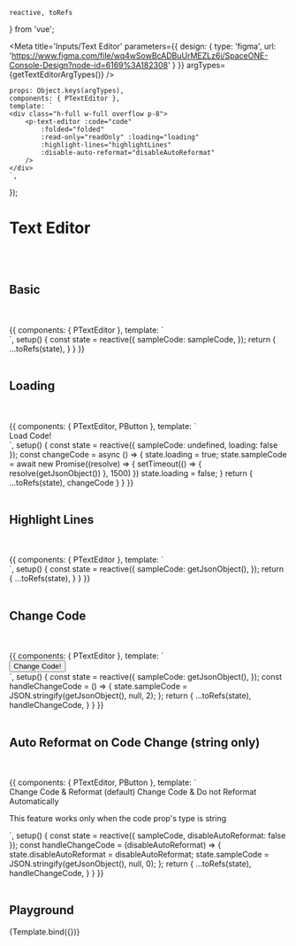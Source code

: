 
    reactive, toRefs
} from 'vue';





<Meta title='Inputs/Text Editor' parameters={{
    design: {
        type: 'figma',
        url: 'https://www.figma.com/file/wq4wSowBcADBuUrMEZLz6i/SpaceONE-Console-Design?node-id=6169%3A182308'
    }
}} argTypes={getTextEditorArgTypes()}
/>

    props: Object.keys(argTypes),
    components: { PTextEditor },
    template: `
    <div class="h-full w-full overflow p-8">
        <p-text-editor :code="code"
            :folded="folded"
            :read-only="readOnly" :loading="loading"
            :highlight-lines="highlightLines"
            :disable-auto-reformat="disableAutoReformat"
        />
    </div>
    `,
});


# Text Editor
<br/>
<br/>


## Basic
<br/>
<br/>

<Canvas>
    <Story name="Basic">
        {{
            components: { PTextEditor },
            template: `
    <div class="h-full w-full overflow p-8">
        <p-text-editor :code="sampleCode" folded />
    </div>
    `,
        setup() {
            const state = reactive({
                sampleCode: sampleCode,
            });
            return {
                ...toRefs(state),
            }
        }
        }}
    </Story>
</Canvas>

<br/>
<br/>

## Loading
<br/>
<br/>

<Canvas>
    <Story name="Loading">
        {{
            components: { PTextEditor, PButton },
            template: `
    <div class="h-full w-full overflow p-8">
        <p-text-editor :loading="loading" :code="sampleCode" folded />
        <p-button class="mt-4" style-type="primary" @click="changeCode">Load Code!</p-button>
    </div>
    `,
            setup() {
                const state = reactive({
                    sampleCode: undefined,
                    loading: false
                });
                const changeCode = async () => {
                    state.loading = true;
                    state.sampleCode = await new Promise((resolve) => {
                        setTimeout(() => {
                            resolve(getJsonObject())
                        }, 1500)
                    })
                    state.loading = false;
                }
                return {
                    ...toRefs(state),
                    changeCode
                }
            }
        }}
    </Story>
</Canvas>

<br/>
<br/>

## Highlight Lines
<br/>
<br/>

<Canvas>
    <Story name="Highlight Lines">
        {{
            components: { PTextEditor },
            template: `
    <div class="h-full w-full overflow p-8">
        <p-text-editor :code="sampleCode" folded :highlight-lines="[2,3,4]" />
    </div>
    `,
            setup() {
                const state = reactive({
                    sampleCode: getJsonObject(),
                });
                return {
                    ...toRefs(state),
                }
            }
        }}
    </Story>
</Canvas>

<br/>
<br/>

## Change Code
<br/>
<br/>

<Canvas>
    <Story name="Change Code">
        {{
            components: { PTextEditor },
            template: `
    <div class="h-full w-full overflow p-8">
        <p-text-editor :code="sampleCode" folded />
        <button @click="handleChangeCode">Change Code!</button>
    </div>
    `,
            setup() {
                const state = reactive({
                    sampleCode: getJsonObject(),
                });
                const handleChangeCode = () => {
                    state.sampleCode = JSON.stringify(getJsonObject(), null, 2);
                };
                return {
                    ...toRefs(state),
                    handleChangeCode,
                }
            }
        }}
    </Story>
</Canvas>

<br/>
<br/>

## Auto Reformat on Code Change (string only)
<br/>
<br/>

<Canvas>
    <Story name="Auto Reformat on Code Change (string only)">
        {{
            components: { PTextEditor, PButton },
            template: `
    <div class="h-full w-full overflow p-8">
        <p-text-editor :code="sampleCode" folded :disable-auto-reformat="disableAutoReformat" class="mb-4" />
        <p-button style-type="primary" :outline="true" @click="handleChangeCode(false)">Change Code & Reformat (default)</p-button>
        <p-button style-type="secondary" :outline="true" @click="handleChangeCode(true)">Change Code & Do not Reformat Automatically</p-button>
       <p class="text-red-600 font-bold mt-4">This feature works only when the code prop's type is string</p>
    </div>
<!--<div>-->
    `,
            setup() {
                const state = reactive({
                    sampleCode,
                    disableAutoReformat: false
                });
                const handleChangeCode = (disableAutoReformat) => {
                    state.disableAutoReformat = disableAutoReformat;
                    state.sampleCode = JSON.stringify(getJsonObject(), null, 0);
                };
                return {
                    ...toRefs(state),
                    handleChangeCode,
                }
            }
        }}
    </Story>
</Canvas>

<br/>
<br/>


## Playground

<Canvas>
    <Story name="Playground">
        {Template.bind({})}
    </Story>
</Canvas>

<ArgsTable story="Playground"/>
